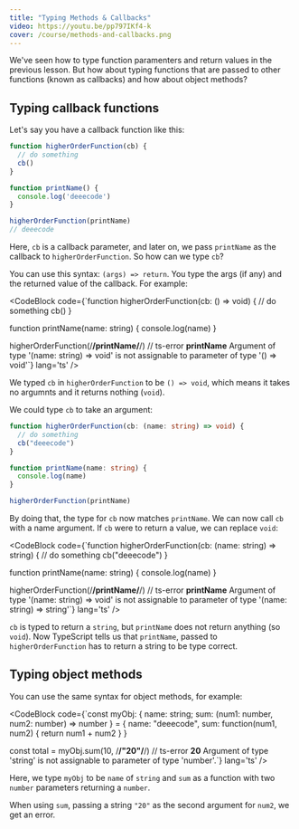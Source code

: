 ```yaml
---
title: "Typing Methods & Callbacks"
video: https://youtu.be/pp797IKf4-k
cover: /course/methods-and-callbacks.png
---
```


We've seen how to type function paramenters and return values in the previous lesson. But how about typing functions that are passed to other functions (known as callbacks) and how about object methods?

## Typing callback functions

Let's say you have a callback function like this:

```ts
function higherOrderFunction(cb) {
  // do something
  cb()
}

function printName() {
  console.log('deeecode')
}

higherOrderFunction(printName)
// deeecode
```

Here, `cb` is a callback parameter, and later on, we pass `printName` as the callback to `higherOrderFunction`. So how can we type `cb`?

You can use this syntax: `(args) => return`. You type the args (if any) and the returned value of the callback. For example:

<CodeBlock
  code={`function higherOrderFunction(cb: () => void) {
  // do something
  cb()
}

function printName(name: string) {
  console.log(name)
}

higherOrderFunction(/**/printName/**/)
// ts-error **printName** Argument of type '(name: string) => void' is not assignable to parameter of type '() => void'`}
  lang='ts'
/>

We typed `cb` in `higherOrderFunction` to be `() => void`, which means it takes no argumnts and it returns nothing (`void`).

We could type `cb` to take an argument:

```ts
function higherOrderFunction(cb: (name: string) => void) {
  // do something
  cb("deeecode")
}

function printName(name: string) {
  console.log(name)
}

higherOrderFunction(printName)
```

By doing that, the type for `cb` now matches `printName`. We can now call `cb` with a name argument. If `cb` were to return a value, we can replace `void`:

<CodeBlock
  code={`function higherOrderFunction(cb: (name: string) => string) {
  // do something
  cb("deeecode")
}

function printName(name: string) {
  console.log(name)
}

higherOrderFunction(/**/printName/**/)
// ts-error **printName** Argument of type '(name: string) => void' is not assignable to parameter of type '(name: string) => string'`}
  lang='ts'
/>

`cb` is typed to return a `string`, but `printName` does not return anything (so `void`). Now TypeScript tells us that `printName`, passed to `higherOrderFunction` has to return a string to be type correct.

## Typing object methods

You can use the same syntax for object methods, for example:

<CodeBlock
  code={`const myObj: {
    name: string;
    sum: (num1: number, num2: number) => number
} = {
  name: "deeecode",
  sum: function(num1, num2) {
    return num1 + num2
  }
}

const total = myObj.sum(10, /**/"20"/**/)
// ts-error **20** Argument of type 'string' is not assignable to parameter of type 'number'.`}
  lang='ts'
/>

Here, we type `myObj` to be `name` of `string` and `sum` as a function with two `number` parameters returning a `number`.

When using `sum`, passing a string `"20"` as the second argument for `num2`, we get an error.